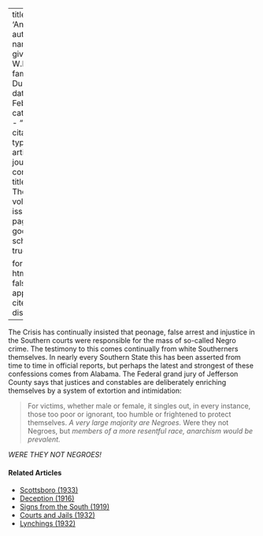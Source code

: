 
---
title: 'Anarchism'
author:
  - name:
      given: W.E.B.
      family: Du Bois
date: Feb. 1912
categories: 
  - ""
citation: 
  type: article-journal
  container-title: The Crisis
  volume: 4
  issue: 4
  page: 182
google-scholar: true

format:
  html:
    toc: false
    appendix-cite-as: display
---



<span class="crisis-title">The Crisis</span> has continually insisted that peonage, false arrest and
injustice in the Southern courts were responsible for the mass of
so-called Negro crime. The testimony to this comes continually from
white Southerners themselves. In nearly every Southern State this has
been asserted from time to time in official reports, but perhaps the
latest and strongest of these confessions comes from Alabama. The
Federal grand jury of Jefferson County says that justices and constables
are deliberately enriching themselves by a system of extortion and
intimidation:

> For victims, whether male or female, it singles out, in every
instance, those too poor or ignorant, too humble or frightened to
protect themselves. *A very large majority are Negroes.* Were they not
Negroes, but *members of a more resentful race, anarchism would be prevalent.*

*WERE THEY NOT NEGROES!*

<!-- Similar articles start here -->
<div  class="clear-wrap"></div>

#### Related Articles

* [Scottsboro (1933)](/Volumes/40/05/scottsboro.html)
* [Deception (1916)](/Volumes/12/02/deception.html)
* [Signs from the South (1919)](/Volumes/18/05/signs_from_south.html)
* [Courts and Jails (1932)](/Volumes/39/04/courts_and_jails.html)
* [Lynchings (1932)](/Volumes/39/02/lynchings.html)

<!-- Similar articles end here -->